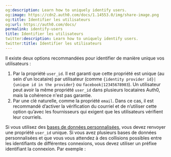 ```yaml
---
og:description: Learn how to uniquely identify users.
og:image: https://cdn2.auth0.com/docs/1.14553.0/img/share-image.png
og:title: Identifier les utilisateurs
og:url: https://auth0.com/docs/
permalink: identify-users
title: Identifier les utilisateurs
twitter:description: Learn how to uniquely identify users.
twitter:title: Identifier les utilisateurs
---
```


Il existe deux options recommandées pour identifier de manière unique vos utilisateurs :

1. Par la propriété `user_id`. Il est garanti que cette propriété est unique (au sein d'un locataire) par utilisateur (comme `{identity provider id}|{unique id in the provider}` ou `facebook|12345678903`). Un utilisateur peut avoir la même propriété `user_id` dans plusieurs locataires Auth0, mais la cohérence n'est pas garantie.
2. Par une clé naturelle, comme la propriété `email`.  Dans ce cas, il est recommandé d’activer la vérification du courriel et de n’utiliser cette option qu’avec les fournisseurs qui exigent que les utilisateurs vérifient leur courriels.

Si vous utilisez des [bases de données personnalisées](/connections/database/mysql), vous devez renvoyer une propriété `user_id` unique. Si vous avez plusieurs bases de données personnalisées et que vous vous attendez à des collisions possibles entre les identifiants de différentes connexions, vous devez utiliser un préfixe identifiant la connexion. Par exemple :